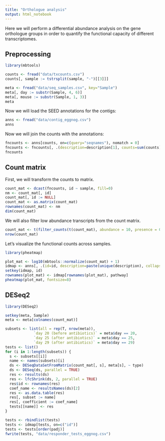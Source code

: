 ```yaml
---
title: "Orthologue analysis"
output: html_notebook
---
```


Here we will perform a differential abundance analysis on the gene orthologue groups in order to quantify the functional
capacity of different transcriptomes.

## Preprocessing

```r
library(mbtools)

counts <- fread("data/txcounts.csv")
counts[, sample := tstrsplit(sample, "-")[[3]]]

meta <- fread("data/seq_samples.csv", key="Sample")
meta[, day := substr(Sample, 4, 6)]
meta[, mouse := substr(Sample, 1, 3)]
meta
```

Now we will load the SEED annotations for the contigs:

```r
anns <- fread("data/contig_eggnog.csv")
anns
```

Now we will join the counts with the annotations:

```r
fncounts <- anns[counts, on=c(query="seqnames"), nomatch = 0]
fncounts <- fncounts[, .(description=description[1], counts=sum(counts)), by=c("id", "sample")]
fncounts
```

## Count matrix

First, we will transform the counts to matrix.

```r
count_mat <- dcast(fncounts, id ~ sample, fill=0)
nm <- count_mat[, id]
count_mat[, id := NULL]
count_mat <- as.matrix(count_mat)
rownames(count_mat) <- nm
dim(count_mat)
```

We will also filter low abundance transcripts from the count matrix.

```r
count_mat <- t(filter_counts(t(count_mat), abundance = 10, presence = 0.5))
nrow(count_mat)
```

Let's visualize the functional counts across samples.

```r
library(pheatmap)

plot_mat <- log10(mbtools::normalize(count_mat) + 1)
idmap <- anns[, .(id=id, description=paste(unique(description), collapse=";"), pathway=pathway[1], group=group[1]), by="id"]
setkey(idmap, id)
rownames(plot_mat) <- idmap[rownames(plot_mat), pathway]
pheatmap(plot_mat, fontsize=8)
```

## DESeq2 

```r
library(DESeq2)

setkey(meta, Sample)
meta <- meta[colnames(count_mat)]

subsets <- list(all = rep(T, nrow(meta)),
             `day 20 (before antibiotics)` = meta$day == 20,
             `day 25 (after antibiotics)` = meta$day == 25,
             `day 29 (after antibiotics)` = meta$day == 29)
tests <- list()
for (i in 1:length(subsets)) {
  s <- subsets[[i]]
  name <- names(subsets)[i]
  ds <- DESeqDataSetFromMatrix(count_mat[, s], meta[s], ~ type)
  ds <- DESeq(ds, parallel = TRUE)
  res <- results(ds)
  res <- lfcShrink(ds, 2, parallel = TRUE)
  res$id <- rownames(res)
  coef_name <- resultsNames(ds)[2]
  res <- as.data.table(res)
  res[, subset := name]
  res[, coefficient := coef_name]
  tests[[name]] <- res
}

tests <- rbindlist(tests)
tests <- idmap[tests, on=c("id")]
tests <- tests[order(padj)]
fwrite(tests, "data/responder_tests_eggnog.csv")
```